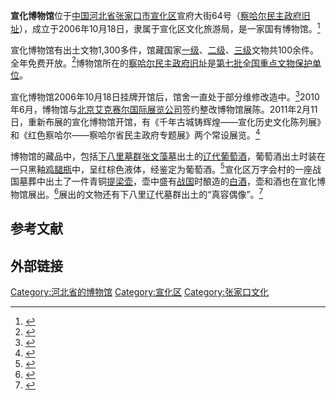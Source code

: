 {{Infobox Museum
 |name    = 宣化博物馆
 |其他名称= 
 |logo =
 |logosize =
 |logo_caption =
 |图像    = Xuahua Museum 2021070-2.jpg
 |图像大小= 
 |图像说明= 
 |map_type= China Hebei
 |latitude= 40.600
 |longitude=115.050
 |map_size= 290
 |map_type_zh= 河北省
 |坐标    = {{coord|40|36|28|N|115|3|6|E|display=inline,title}}
 |成立时间= 2006年10月18日
 |关闭时间= 
 |地址    = {{CHN}}[[河北省|河北省]][[张家口市|张家口市]][[宣化区|宣化区]]宣府大街64号（察哈尔省民主政府旧址）
 |类型    = 历史类博物馆
 |馆藏规模= 1,300件（组）以上
 |占地面积= 
 |年参观人数= 
 |现任主管= 
 |现任馆长= 
 |公共交通= 
 |开放时间= 
 |官方网站= 
}}

'''宣化博物馆'''位于[[中国|中国]][[河北省|河北省]][[张家口市|张家口市]][[宣化区|宣化区]]宣府大街64号（[[察哈尔民主政府旧址|察哈尔民主政府旧址]]），成立于2006年10月18日，隶属于宣化区文化旅游局，是一家国有博物馆。<ref>{{cite news|title=宣化博物馆开门迎宾|url=http://yanzhao.yzdsb.com.cn/system/2006/10/24/000673134.shtml|accessdate=2013-09-02|newspaper=燕赵都市网|date=2006-10-24|archive-date=2016-03-04|archive-url=https://web.archive.org/web/20160304103416/http://yanzhao.yzdsb.com.cn/system/2006/10/24/000673134.shtml|dead-url=yes}}</ref>

宣化博物馆有出土文物1,300多件，馆藏国家[[国家一级文物|一级]]、[[国家二级文物|二级]]、[[国家三级文物|三级]]文物共100余件。全年免费开放。<ref>{{cite news|title=宣化博物馆全年不休息免费对外开放|url=http://zjk.hebnews.cn/2012-12/20/content_3006633.htm|accessdate=2013-09-02|newspaper=张家口新闻网|date=2012-12-20|archive-date=2016-03-04|archive-url=https://web.archive.org/web/20160304215324/http://zjk.hebnews.cn/2012-12/20/content_3006633.htm|dead-url=no}}</ref>博物馆所在的[[察哈尔民主政府旧址|察哈尔民主政府旧址]]是[[第七批全国重点文物保护单位|第七批全国重点文物保护单位]]。

宣化博物馆2006年10月18日挂牌开馆后，馆舍一直处于部分维修改造中。<ref>{{cite news|title=河北张家口宣化两民企为博物馆建设捐款100万|url=http://yanzhao.yzdsb.com.cn/system/2010/10/14/010743777.shtml|accessdate=2013-09-02|newspaper=燕赵都市网|date=2010-10-14|archive-date=2010-11-20|archive-url=https://web.archive.org/web/20101120015823/http://yanzhao.yzdsb.com.cn/system/2010/10/14/010743777.shtml|dead-url=yes}}</ref>2010年6月，博物馆与[[北京艾克赛尔国际展览公司|北京艾克赛尔国际展览公司]]签约整改博物馆展陈。2011年2月11日，重新布展的宣化博物馆开馆，有《千年古城铸辉煌——宣化历史文化陈列展》和《红色察哈尔——察哈尔省民主政府专题展》两个常设展览。<ref>{{cite web|title=宣化博物馆二○一一年上半年工作总结及下半年工作计划|url=http://www.zjkxuanhua.gov.cn/info/content.jsp?code=zjkxhqlywhj/2011-00738&name=|work=张家口市宣化区政府信息公开平台|publisher=张家口市宣化区人民政府|accessdate=2013-09-02|archive-url=https://web.archive.org/web/20160304093433/http://www.zjkxuanhua.gov.cn/info/content.jsp?code=zjkxhqlywhj%2F2011-00738&name=|archive-date=2016-03-04|dead-url=yes}}</ref>

博物馆的藏品中，包括[[下八里墓群|下八里墓群]][[张文藻墓|张文藻墓]]出土的[[辽代|辽代]][[葡萄酒|葡萄酒]]，葡萄酒出土时装在一只黑釉[[鸡腿瓶|鸡腿瓶]]中，呈红棕色液体，经鉴定为葡萄酒。<ref>{{cite news|title=河北宣化：距今近千年辽代葡萄酒仍香醇|url=http://news.xinhuanet.com/local/2011-10/30/c_111133420.htm|accessdate=2013-09-02|newspaper=新华网|date=2011-11-30}}</ref>宣化区万字会村的一座战国墓葬中出土了一件青铜[[提梁壶|提梁壶]]，壶中盛有[[战国|战国]]时酿造的[[白酒|白酒]]，壶和酒也在宣化博物馆展出。<ref>{{cite news|title=游客在张家口市宣化区博物馆参观战国白酒|url=http://hebei.hebnews.cn/2013-08/24/content_3439656.htm|accessdate=2013-09-02|newspaper=河北新闻网|date=2013-08-24|archive-date=2014-08-24|archive-url=https://web.archive.org/web/20140824101754/http://hebei.hebnews.cn/2013-08/24/content_3439656.htm|dead-url=no}}</ref>展出的文物还有下八里辽代墓群出土的“真容偶像”。<ref>{{cite news|title=下八里辽墓“真容偶像”在宣化博物馆展出|url=http://heb.hebei.com.cn/system/2013/08/20/012941325.shtml|accessdate=2013-09-02|newspaper=长城网|date=2013-08-20|archive-date=2016-03-04|archive-url=https://web.archive.org/web/20160304084941/http://heb.hebei.com.cn/system/2013/08/20/012941325.shtml|dead-url=no}}</ref>

== 参考文献 ==
{{Reflist}}

== 外部链接 ==

[[Category:河北省的博物馆|Category:河北省的博物馆]]
[[Category:宣化区|Category:宣化区]]
[[Category:张家口文化|Category:张家口文化]]